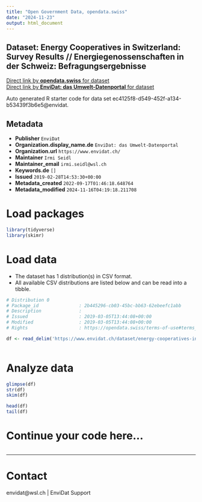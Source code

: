 ```yaml
---
title: "Open Government Data, opendata.swiss"
date: "2024-11-23"
output: html_document
---
```


## Dataset: Energy Cooperatives in Switzerland: Survey Results // Energiegenossenschaften in der Schweiz: Befragungsergebnisse



[Direct link by **opendata.swiss** for dataset](https://opendata.swiss/de/dataset/energy-cooperatives-in-switzerland-survey-results-energiegenossenschaften-in-der-schweiz-befrag)<br>
[Direct link by **EnviDat: das Umwelt-Datenportal** for dataset](https://www.envidat.ch/#/metadata/energy-cooperatives-in-switzerland-survey-results)

Auto generated R starter code for data set ec4125f8-d549-452f-a134-b53439f3b6e5@envidat.

## Metadata

- **Publisher** `EnviDat`
- **Organization.display_name.de** `EnviDat: das Umwelt-Datenportal`
- **Organization.url** `https://www.envidat.ch/`
- **Maintainer** `Irmi Seidl`
- **Maintainer_email** `irmi.seidl@wsl.ch`
- **Keywords.de** `[]`
- **Issued** `2019-02-28T14:53:30+00:00`
- **Metadata_created** `2022-09-17T01:46:18.648764`
- **Metadata_modified** `2024-11-16T04:19:18.211708`


# Load packages

```r

library(tidyverse)
library(skimr)

```

# Load data

-   The dataset has 1 distribution(s) in CSV format.
-   All available CSV distributions are listed below and can be read into a tibble.

```r

# Distribution 0
# Package_id               : 2b445296-cb03-45bc-bb63-62ebeefc1abb
# Description              : 
# Issued                   : 2019-03-05T13:44:08+00:00
# Modified                 : 2019-03-05T13:44:08+00:00
# Rights                   : https://opendata.swiss/terms-of-use#terms_by

df <- read_delim('https://www.envidat.ch/dataset/energy-cooperatives-in-switzerland-survey-results/resource/7f6c3275-0b87-410f-882e-4496a5705a08')



```

# Analyze data

```r

glimpse(df)
str(df)
skim(df)

head(df)
tail(df)

```

# Continue your code here...

```r

```

------------------------------------------------------------------------

# Contact

envidat@wsl.ch | EnviDat Support
